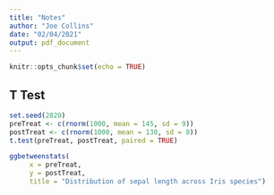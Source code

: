 ```yaml
---
title: "Notes"
author: "Joe Collins"
date: "02/04/2021"
output: pdf_document
---
```


```r
knitr::opts_chunk$set(echo = TRUE)
```

## T Test


```r
set.seed(2820)
preTreat <- c(rnorm(1000, mean = 145, sd = 9))
postTreat <- c(rnorm(1000, mean = 138, sd = 8))
t.test(preTreat, postTreat, paired = TRUE)
```

```r
ggbetweenstats(
     x = preTreat,
     y = postTreat,
     title = "Distribution of sepal length across Iris species")
```